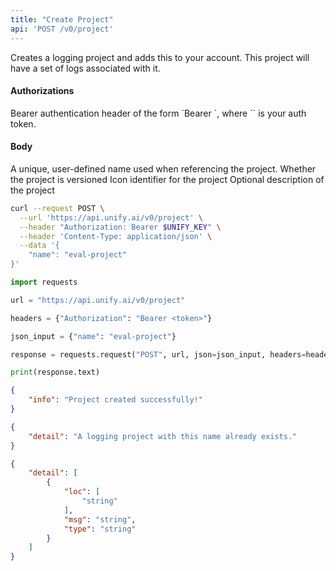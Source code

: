 ```yaml
---
title: "Create Project"
api: 'POST /v0/project'
---
```

Creates a logging project and adds this to your account. This project will
have a set of logs associated with it.

#### Authorizations

<ParamField header="Authorization" type="string" required="true">
  Bearer authentication header of the form `Bearer <token>`, where `<token>` is your auth token.
</ParamField>

#### Body

<ParamField body="name" type="string" required="true">
A unique, user-defined name used when referencing  the project.
</ParamField>

<ParamField body="is_versioned" type="boolean"  default="false">
Whether the project is versioned
</ParamField>

<ParamField body="icon" type="string | null" >
Icon identifier for the project
</ParamField>

<ParamField body="description" type="string | null" >
Optional description of the project
</ParamField>

<RequestExample>

```bash cURL
curl --request POST \
  --url 'https://api.unify.ai/v0/project' \
  --header "Authorization: Bearer $UNIFY_KEY" \
  --header 'Content-Type: application/json' \
  --data '{
    "name": "eval-project"
}'
```

```python Python
import requests

url = "https://api.unify.ai/v0/project"

headers = {"Authorization": "Bearer <token>"}

json_input = {"name": "eval-project"}

response = requests.request("POST", url, json=json_input, headers=headers)

print(response.text)
```

</RequestExample>
<ResponseExample>

```json 200
{
    "info": "Project created successfully!"
}
```

```json 400
{
    "detail": "A logging project with this name already exists."
}
```

```json 422
{
    "detail": [
        {
            "loc": [
                "string"
            ],
            "msg": "string",
            "type": "string"
        }
    ]
}
```

</ResponseExample>

